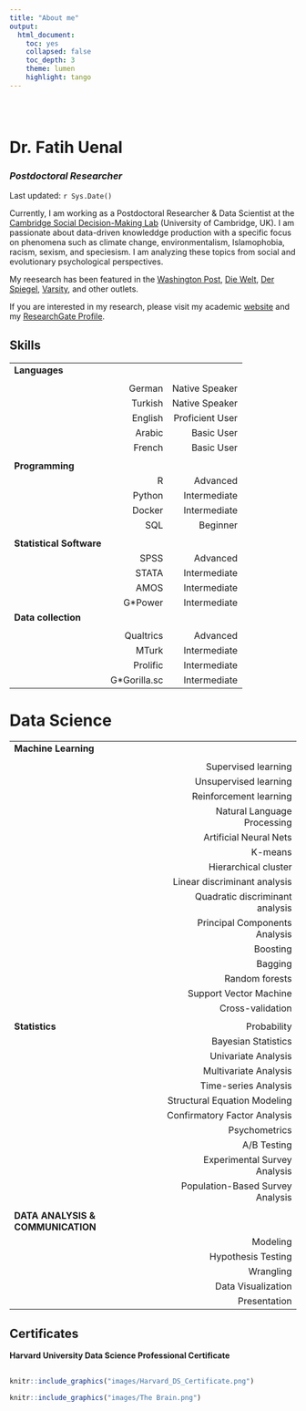 ```yaml
---
title: "About me"
output:    
  html_document:
    toc: yes
    collapsed: false
    toc_depth: 3
    theme: lumen
    highlight: tango
---
```


<style type="text/css">
.title {
  display: none;
}

#getting-started img {
  margin-right: 10px;
}

</style>

<div class="row" style="padding-top: 30px;">
<div class="col-sm-6">

# **Dr. Fatih Uenal**
### *Postdoctoral Researcher* {style="padding-top: 0px;"}

Last updated: `r Sys.Date()`


Currently, I am working as a Postdoctoral Researcher & Data Scientist at the [Cambridge Social Decision-Making Lab](https://www.sdmlab.psychol.cam.ac.uk/staff/dr-fatih-uenal) (University of Cambridge, UK). I am passionate about data-driven knowleddge production  with a specific focus on phenomena such as climate change, environmentalism, Islamophobia, racism, sexism, and speciesism. I am analyzing these topics from social and evolutionary psychological perspectives. 

My reesearch has been featured in the [Washington Post](https://www.washingtonpost.com/world/europe/at-a-site-of-nazi-terror-muslim-refugees-reckon-with-germanys-past/2017/08/10/12e2c864-779b-11e7-8c17-533c52b2f014_story.html), [Die Welt](https://www.welt.de/politik/deutschland/plus197864753/Juden-und-Muslime-Quelle-des-Antisemitismus-hat-sich-gewandelt.html), [Der Spiegel](https://www.spiegel.de/panorama/integration-in-welcher-generation-wird-man-den-migrationshintergrund-los-a-3970c589-6941-4ceb-8a3e-379fd0110afc), [Varsity](https://www.varsity.co.uk/news/20008), and other outlets.

If you are interested in my research, please visit my academic [website](https://scholar.harvard.edu/fatih-uenal) and my [ResearchGate Profile](https://www.researchgate.net/profile/Fatih_Uenal).

<div style="margin-bottom:30px;">
</div>



## Skills   

 
|                          |           |                   |
|--------------------------|----------:|------------------:|
| **Languages**            |           |          |
|                          |           |                   |
|                          |  German   |  Native Speaker   |
|                          |  Turkish  |  Native Speaker   |
|                          |  English  |  Proficient User  |
|                          |  Arabic   |  Basic User       |
|                          |  French   |  Basic User       |
|                          |           |                   |
| **Programming**          |           |                   |
|                          |  R        |  Advanced         |
|                          |  Python   |  Intermediate     |
|                          |  Docker   |  Intermediate     |
|                          |  SQL      |  Beginner         |
|                          |           |                   |
| **Statistical Software** |           |                   |
|                          |  SPSS     |  Advanced         |
|                          |  STATA    |  Intermediate     |
|                          |  AMOS     |  Intermediate     |
|                          |  G*Power  |  Intermediate     |
| **Data collection**      |           |                   |
|                          |           |                   |
|                          |  Qualtrics|  Advanced         |
|                          |  MTurk    |  Intermediate     |
|                          |  Prolific |  Intermediate     |
|                          |  G*Gorilla.sc  |  Intermediate     |


# Data Science

|                          |           |                   
|--------------------------|----------:|
| **Machine Learning**     |           |
|                          |           |  
|                          |  Supervised learning   | 
|                          |  Unsupervised learning   | 
|                          |  Reinforcement learning   | 
|                          |  Natural Language Processing  | 
|                          |  Artificial Neural Nets  |  
|                          |  K-means   | 
|                          |  Hierarchical cluster   | 
|                          |  Linear discriminant analysis   | 
|                          |  Quadratic discriminant analysis   | 
|                          |  Principal Components Analysis  | 
|                          |  Boosting   | 
|                          |  Bagging   | 
|                          |  Random forests   | 
|                          |  Support Vector Machine   | 
|                          |  Cross-validation   | 
|                          |           |                   
| **Statistics **          |  Probability         |  
|                          |  Bayesian Statistics        | 
|                          |  Univariate Analysis  |  
|                          |  Multivariate  Analysis       | 
|                          |  Time-series Analysis         | 
|                          |  Structural Equation Modeling         | 
|                          |  Confirmatory Factor Analysis         | 
|                          |  Psychometrics         | 
|                          |  A/B Testing         | 
|                          |  Experimental Survey Analysis         | 
|                          |  Population-Based Survey Analysis         | 
|                          |           |                   
| **DATA ANALYSIS & COMMUNICATION** |           | 
|                          |  Modeling     |  
|                          |  Hypothesis Testing         | 
|                          |  Wrangling         | 
|                          |  Data Visualization         | 
|                          |  Presentation         | 


<div style="margin-bottom:30px;">
</div>

## Certificates

**Harvard University Data Science Professional Certificate**

<div style="margin-bottom:30px;">
</div>

<a href="https://www.edx.org/professional-certificate/harvardx-data-science?index=product&queryID=d0f4f7fc8dcee50272013dbcb56859b1&position=2">
```r
knitr::include_graphics("images/Harvard_DS_Certificate.png")
```
</a>



</div>
<div class="col-sm-6">

<a href="https://scholar.harvard.edu/fatih-uenal">
```r
knitr::include_graphics("images/The Brain.png")
```
</a>


</div>
</div>
